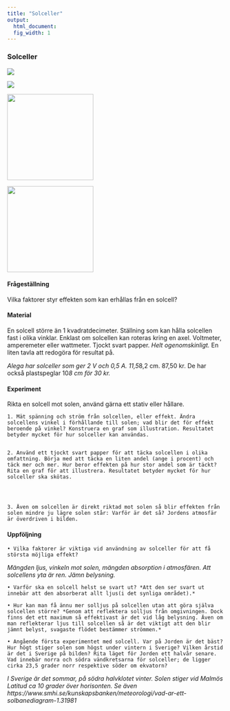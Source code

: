 ```yaml
---
title: "Solceller"
output:
  html_document:
  fig_width: 1
---
```



### Solceller

![](figures/solar-cells-in-the-sun-2v2.jpg)

![](figures/v3solar-pyramid-spin-solar-cell-cost-of-electricity-1v4.jpg)


<img src="figures/v3solar-pyramid-spin-solar-cell-cost-of-electricity-1v4.jpg" width="200">

<img src="figures/v3solar-pyramid-spin-solar-cell-cost-of-electricity-1v4.jpg" width="200"/>


#### Frågeställning

Vilka faktorer styr effekten som kan erhållas från en solcell?


#### Material

En solcell större än 1 kvadratdecimeter.
Ställning som kan hålla solcellen fast i olika vinklar. Enklast om solcellen kan roteras kring en axel.
Voltmeter, amperemeter eller wattmeter.
Tjockt svart papper. *Helt ogenomskinligt.*
En liten tavla att redogöra för resultat på.

*Alega har solceller som ger 2 V och 0,5 A. 11,5*8,2 cm. 87,50 kr. De har också plastspeglar 10*8 cm för 30 kr.*




#### Experiment

Rikta en solcell mot solen, använd gärna ett stativ eller hållare.

    1. Mät spänning och ström från solcellen, eller effekt. Ändra solcellens vinkel i förhållande till solen; vad blir det för effekt beroende på vinkel? Konstruera en graf som illustration. Resultatet betyder mycket för hur solceller kan användas.


    2. Använd ett tjockt svart papper för att täcka solcellen i olika omfattning. Börja med att täcka en liten andel (ange i procent) och täck mer och mer. Hur beror effekten på hur stor andel som är täckt? Rita en graf för att illustrera. Resultatet betyder mycket för hur solceller ska skötas.




    3. Även om solcellen är direkt riktad mot solen så blir effekten från solen mindre ju lägre solen står: Varför är det så? Jordens atmosfär är överdriven i bilden.


#### Uppföljning

    • Vilka faktorer är viktiga vid användning av solceller för att få största möjliga effekt?
*Mängden ljus, vinkeln mot solen, mängden absorption i atmosfären. Att solcellens yta är ren. Jämn belysning.*

    • Varför ska en solcell helst se svart ut? *Att den ser svart ut innebär att den absorberat allt ljus(i det synliga området).*

    • Hur kan man få ännu mer solljus på solcellen utan att göra själva solcellen större? *Genom att reflektera solljus från omgivningen. Dock finns det ett maximum så effektivast är det vid låg belysning. Även om man reflekterar ljus till solcellen så är det viktigt att den blir jämnt belyst, svagaste flödet bestämmer strömmen.*

    • Angående första experimentet med solcell. Var på Jorden är det bäst? Hur högt stiger solen som högst under vintern i Sverige? Vilken årstid är det i Sverige på bilden? Rita läget för Jorden ett halvår senare. Vad innebär norra och södra vändkretsarna för solceller; de ligger cirka 23,5 grader norr respektive söder om ekvatorn?
*I Sverige är det sommar, på södra halvklotet vinter. Solen stiger vid Malmös Latitud ca 10 grader över horisonten. Se även https://www.smhi.se/kunskapsbanken/meteorologi/vad-ar-ett-solbanediagram-1.31981 *

